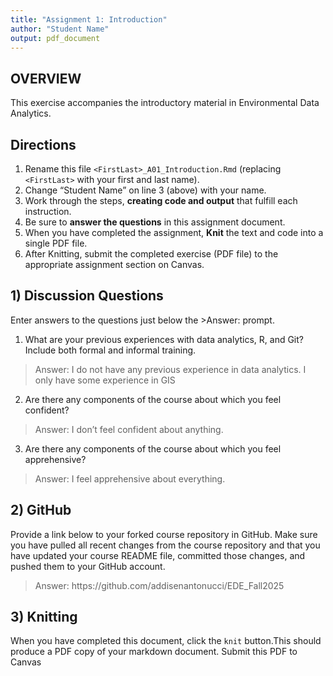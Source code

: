 ```yaml
---
title: "Assignment 1: Introduction"
author: "Student Name"
output: pdf_document
---
```


## OVERVIEW

This exercise accompanies the introductory material in Environmental Data Analytics. 

## Directions
1.  Rename this file `<FirstLast>_A01_Introduction.Rmd` (replacing `<FirstLast>` with your first and last name).
2.  Change "Student Name" on line 3 (above) with your name.
3.  Work through the steps, **creating code and output** that fulfill each instruction.
4.  Be sure to **answer the questions** in this assignment document.
5.  When you have completed the assignment, **Knit** the text and code into a single PDF file.
6.  After Knitting, submit the completed exercise (PDF file) to the appropriate assignment section on Canvas.


## 1) Discussion Questions
Enter answers to the questions just below the >Answer: prompt.

1. What are your previous experiences with data analytics, R, and Git? Include both formal and informal training.

> Answer: I do not have any previous experience in data analytics. I only have some experience in GIS

2. Are there any components of the course about which you feel confident?

> Answer: I don't feel confident about anything. 

3. Are there any components of the course about which you feel apprehensive?

> Answer: I feel apprehensive about everything. 


## 2) GitHub

Provide a link below to your forked course repository in GitHub. Make sure you have pulled all recent changes from the course repository and that you have updated your course README file, committed those changes, and pushed them to your GitHub account. 

> Answer: https://github.com/addisenantonucci/EDE_Fall2025

## 3) Knitting
When you have completed this document, click the `knit` button.This should produce a PDF copy of your markdown document. Submit this PDF to Canvas 
